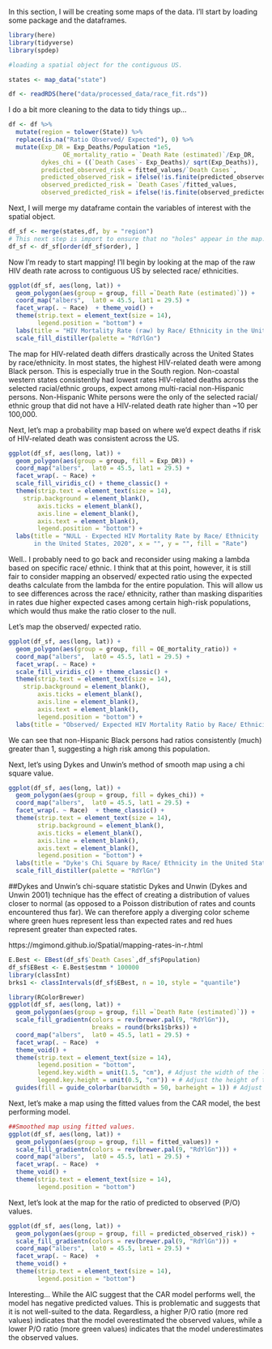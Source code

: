 In this section, I will be creating some maps of the data. I'll start by loading some package and the dataframes.

```r
library(here)
library(tidyverse)
library(spdep)

#loading a spatial object for the contiguous US. 

states <- map_data("state")

df <- readRDS(here("data/processed_data/race_fit.rds"))
```

I do a bit more cleaning to the data to tidy things up...
```r
df <- df %>%
  mutate(region = tolower(State)) %>% 
  replace(is.na("Ratio Observed/ Expected"), 0) %>% 
  mutate(Exp_DR = Exp_Deaths/Population *1e5,
               OE_mortality_ratio = `Death Rate (estimated)`/Exp_DR,
         dykes_chi = ((`Death Cases`- Exp_Deaths)/ sqrt(Exp_Deaths)),
         predicted_observed_risk = fitted_values/`Death Cases`,
         predicted_observed_risk = ifelse(!is.finite(predicted_observed_risk), 0, predicted_observed_risk),
         observed_predicted_risk = `Death Cases`/fitted_values,
         observed_predicted_risk = ifelse(!is.finite(observed_predicted_risk), 0, observed_predicted_risk))
```

Next, I will merge my dataframe contain the variables of interest with the spatial object. 
```r
df_sf <- merge(states,df, by = "region")
# This next step is import to ensure that no "holes" appear in the map.
df_sf <- df_sf[order(df_sf$order), ]
```

Now I'm ready to start mapping! I'll begin by looking at the map of the raw HIV death rate across to contiguous US by selected race/ ethnicities.
```r
ggplot(df_sf, aes(long, lat)) +
  geom_polygon(aes(group = group, fill =`Death Rate (estimated)`)) +
  coord_map("albers",  lat0 = 45.5, lat1 = 29.5) +
  facet_wrap(. ~ Race)  + theme_void() + 
  theme(strip.text = element_text(size = 14),
        legend.position = "bottom") +
  labs(title = "HIV Mortality Rate (raw) by Race/ Ethnicity in the United States, 2020", x = "", y = "", fill = "Deaths per 100,000") +
  scale_fill_distiller(palette = "RdYlGn")
```
The map for HIV-related death differs drastically across the United States by race/ethnicity. In most states, the highest HIV-related death were among Black person. This is especially true in the South region. Non-coastal western states consistently had lowest rates HIV-related deaths across the selected racial/ethnic groups, expect among multi-racial non-Hispanic persons. Non-Hispanic White persons were the only of the selected racial/ ethnic group that did not have a HIV-related death rate higher than ~10 per 100,000.


Next, let's map a probability map based on where we'd expect deaths if risk of HIV-related death was consistent across the US.
```r
ggplot(df_sf, aes(long, lat)) +
  geom_polygon(aes(group = group, fill = Exp_DR)) +
  coord_map("albers",  lat0 = 45.5, lat1 = 29.5) +
  facet_wrap(. ~ Race) +
  scale_fill_viridis_c() + theme_classic() + 
  theme(strip.text = element_text(size = 14),
    strip.background = element_blank(),
        axis.ticks = element_blank(),
        axis.line = element_blank(),
        axis.text = element_blank(),
        legend.position = "bottom") +
  labs(title = "NULL - Expected HIV Mortality Rate by Race/ Ethnicity
       in the United States, 2020", x = "", y = "", fill = "Rate")
```
Well.. I probably need to go back and reconsider using making a lambda based on specific race/ ethnic. I think that at this point, however, it is still fair to consider mapping an observed/ expected ratio using the expected deaths calculate from the lambda for the entire population. This will allow us to see differences across the race/ ethnicity, rather than masking disparities in rates due higher expected cases among certain high-risk populations, which would thus make the ratio closer to the null.


Let's map the observed/ expected ratio.
```r
ggplot(df_sf, aes(long, lat)) +
  geom_polygon(aes(group = group, fill = OE_mortality_ratio)) +
  coord_map("albers",  lat0 = 45.5, lat1 = 29.5) +
  facet_wrap(. ~ Race) +
  scale_fill_viridis_c() + theme_classic() + 
  theme(strip.text = element_text(size = 14),
    strip.background = element_blank(),
        axis.ticks = element_blank(),
        axis.line = element_blank(),
        axis.text = element_blank(),
        legend.position = "bottom") +
  labs(title = "Observed/ Expected HIV Mortality Ratio by Race/ Ethnicity in the United States, 2020", x = "", y = "", fill = "Ratio")
```
We can see that non-Hispanic Black persons had ratios consistently (much) greater than 1, suggesting a high risk among this population.


Next, let's using Dykes and Unwin's method of smooth map using a chi square value. 
```r
ggplot(df_sf, aes(long, lat)) +
  geom_polygon(aes(group = group, fill = dykes_chi)) +
  coord_map("albers",  lat0 = 45.5, lat1 = 29.5) +
  facet_wrap(. ~ Race)  + theme_classic() + 
  theme(strip.text = element_text(size = 14),
        strip.background = element_blank(),
        axis.ticks = element_blank(),
        axis.line = element_blank(),
        axis.text = element_blank(),
        legend.position = "bottom") +
  labs(title = "Dyke's Chi Square by Race/ Ethnicity in the United States, 2020", x = "", y = "", fill = "Dykes and Unwin's Chi Square") +
  scale_fill_distiller(palette = "RdYlGn")
```
##Dykes and Unwin’s chi-square statistic
Dykes and Unwin (Dykes and Unwin 2001) technique  has the effect of creating a distribution of values closer to normal (as opposed to a Poisson distribution of rates and counts encountered thus far). We can therefore apply a diverging color scheme where green hues represent less than expected rates and red hues represent greater than expected rates.


https://mgimond.github.io/Spatial/mapping-rates-in-r.html
```r
E.Best <- EBest(df_sf$`Death Cases`,df_sf$Population)
df_sf$EBest <- E.Best$estmm * 100000
library(classInt)
brks1 <- classIntervals(df_sf$EBest, n = 10, style = "quantile")

library(RColorBrewer)
ggplot(df_sf, aes(long, lat)) +
  geom_polygon(aes(group = group, fill =`Death Rate (estimated)`)) +
  scale_fill_gradientn(colors = rev(brewer.pal(9, "RdYlGn")), 
                       breaks = round(brks1$brks)) +
  coord_map("albers",  lat0 = 45.5, lat1 = 29.5) +
  facet_wrap(. ~ Race)  + 
  theme_void() + 
  theme(strip.text = element_text(size = 14),
        legend.position = "bottom",
        legend.key.width = unit(1.5, "cm"), # Adjust the width of the legend
        legend.key.height = unit(0.5, "cm")) + # Adjust the height of the legend
  guides(fill = guide_colorbar(barwidth = 50, barheight = 1)) # Adjust the size of the colorbar
```


Next, let's make a map using the fitted values from the CAR model, the best performing model.
```r
##Smoothed map using fitted values.
ggplot(df_sf, aes(long, lat)) +
  geom_polygon(aes(group = group, fill = fitted_values)) +
  scale_fill_gradientn(colors = rev(brewer.pal(9, "RdYlGn"))) +
  coord_map("albers",  lat0 = 45.5, lat1 = 29.5) +
  facet_wrap(. ~ Race)  + 
  theme_void() + 
  theme(strip.text = element_text(size = 14),
        legend.position = "bottom") 
``` 

Next, let's look at the map for the ratio of predicted to observed (P/O) values. 
```r
ggplot(df_sf, aes(long, lat)) +
  geom_polygon(aes(group = group, fill = predicted_observed_risk)) +
  scale_fill_gradientn(colors = rev(brewer.pal(9, "RdYlGn"))) +
  coord_map("albers",  lat0 = 45.5, lat1 = 29.5) +
  facet_wrap(. ~ Race)  + 
  theme_void() + 
  theme(strip.text = element_text(size = 14),
        legend.position = "bottom") 
``` 

Interesting... While the AIC suggest that the CAR model performs well, the model has negative predicted values. This is problematic and suggests that it is not well-suited to the data.
Regardless, a higher P/O ratio (more red values) indicates that the model overestimated the observed values, while a lower P/O ratio (more green values) indicates that the model underestimates the observed values.


